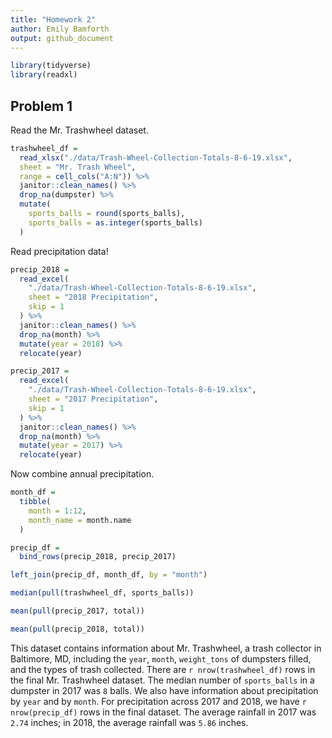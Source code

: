 ```yaml
---
title: "Homework 2"
author: Emily Bamforth
output: github_document
---
```


```r
library(tidyverse)
library(readxl)
```

## Problem 1

Read the Mr. Trashwheel dataset.

```r
trashwheel_df =
  read_xlsx("./data/Trash-Wheel-Collection-Totals-8-6-19.xlsx",
  sheet = "Mr. Trash Wheel",
  range = cell_cols("A:N")) %>% 
  janitor::clean_names() %>% 
  drop_na(dumpster) %>% 
  mutate(
    sports_balls = round(sports_balls),
    sports_balls = as.integer(sports_balls)
  )
```

Read precipitation data!

```r
precip_2018 =
  read_excel(
    "./data/Trash-Wheel-Collection-Totals-8-6-19.xlsx",
    sheet = "2018 Precipitation",
    skip = 1
  ) %>% 
  janitor::clean_names() %>% 
  drop_na(month) %>% 
  mutate(year = 2018) %>% 
  relocate(year)
```

```r
precip_2017 =
  read_excel(
    "./data/Trash-Wheel-Collection-Totals-8-6-19.xlsx",
    sheet = "2017 Precipitation",
    skip = 1
  ) %>% 
  janitor::clean_names() %>% 
  drop_na(month) %>% 
  mutate(year = 2017) %>% 
  relocate(year)
```

Now combine annual precipitation.

```r
month_df =
  tibble(
    month = 1:12,
    month_name = month.name
  )

precip_df =
  bind_rows(precip_2018, precip_2017)

left_join(precip_df, month_df, by = "month")
```

```r
median(pull(trashwheel_df, sports_balls))

mean(pull(precip_2017, total))

mean(pull(precip_2018, total))
```

This dataset contains information about Mr. Trashwheel, a trash collector in Baltimore, MD, including the `year`, `month`, `weight_tons` of dumpsters filled, and the types of trash collected. There are `r nrow(trashwheel_df)` rows in the final Mr. Trashwheel dataset. The median number of `sports_balls` in a dumpster in 2017 was `8` balls. We also have information about precipitation by `year` and by `month`. For precipitation across 2017 and 2018, we have `r nrow(precip_df)` rows in the final dataset. The average rainfall in 2017 was `2.74` inches; in 2018, the average rainfall was `5.86` inches. 



